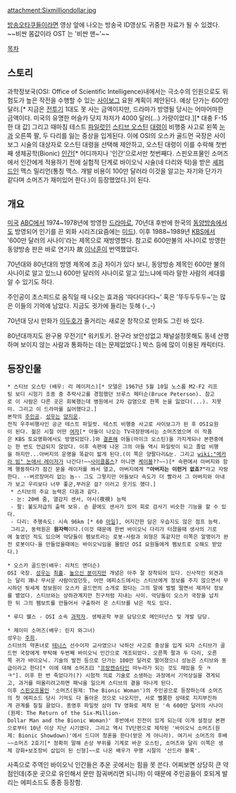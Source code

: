 attachment:Sixmilliondollar.jpg

{{{#!html
<object classid='clsid:d27cdb6e-ae6d-11cf-96b8-444553540000' codebase='http://download.macromedia.com/pub/shockwave/cabs/flash/swflash.cab#version=9,0,0,0'  id='NFPlayer69118' width='500' height='408'><param name='movie' value='http://serviceapi.nmv.naver.com/flash/NFPlayer.swf?vid=FC1B399627126A3782AC2353AA377B8C5AE3&outKey=V121054e912ed06abc96564038139b1da06d87e2cf4702c95f8bc64038139b1da06d8' /><param name='wmode' value='transparent' /><param name='allowScriptAccess' value='always' /><param name='allowFullScreen' value='true' /><embed src='http://serviceapi.nmv.naver.com/flash/NFPlayer.swf?vid=FC1B399627126A3782AC2353AA377B8C5AE3&outKey=V121054e912ed06abc96564038139b1da06d87e2cf4702c95f8bc64038139b1da06d8' wmode='transparent' width='500' height='408' allowScriptAccess='always' name='NFPlayer69118' id='NFPlayer69118' allowFullScreen='true' type='application/x-shockwave-flash' /></object>
}}}

{{{#!html
<object id='skplayer' name='skplayer' width='480' height='384' classid='clsid:D27CDB6E-AE6D-11cf-96B8-444553540000' codebase='http://download.macromedia.com/pub/shockwave/cabs/flash/swflash.cab#version=9.0.115.00'><param name='movie' value='http://v.nate.com/v.sk/movie/0|15935377/20070816190800225382991009' /><param name='allowFullscreen' value='true' /><param name='allowScriptAccess' value='always' /><param name='wmode' value='transparent' /><embed src='http://v.nate.com/v.sk/movie/0|15935377/20070816190800225382991009' wmode='transparent' allowScriptAccess='always' allowFullscreen='true' name='skplayer' width='480' height='384' type='application/x-shockwave-flash' pluginspage='http://www.macromedia.com/go/getflashplayer' /></object>
}}}

[[방송오타쿠]]들이라면 영상 앞에 나오는 방송국 ID영상도 귀중한 자료가 될 수 있겠다.
~~비싼 몸값이라 OST 는 '비싼 맨~'~~

[[목차]]

== 스토리 ==
과학정보국(OSI: Office of Scientific Intelligence)내에서는 극소수의 인원으로도 위험도가 높은 작전을 수행할 수 있는 [[사이보그]] 요원 계획이 제안된다. 예상 단가는 600만 달러.[* 지금은 [[전투기]] 1대도 못 사는 금액이지만, 드라마가 방영될 당시는 어마어마한 금액이다. 미국의 유명한 머슬카 닷지 차저가 4000 달러(...) 가량이었다.][* 대충 F-15 한 대 값] 그리고 때마침 테스트 [[파일럿]]인 [[스티브 오스틴]] [[대령]]이 비행중 사고로 왼쪽 [[눈]]과 오른쪽 팔, 두 다리를 잃는 중상을 입게된다. 이에 OSI의 오스카 골드먼 국장은 사이보그 시술의 대상자로 오스틴 대령을 선택해 제안하고, 오스틴 대령이 이를 수락해 첫번째 생체공학(Bionic) [[인간]][* 어디까지나 '인간'으로서만 첫번째다. 스핀오프물인 소머즈에서 인간에게 적용하기 전에 실험적 단계로 바이오닉 시술(네 다리와 턱)을 받은 [[셰퍼드]]인 맥스 밀리언(통칭 맥스. 개발 비용이 100만 달러라 이것을 알고는 자기와 단가가 같다며 소머즈가 재미있어 한다.)이 등장했었다.]이 된다.

== 개요 ==
[[미국]] [[ABC]]에서 1974~1978년에 방영한 [[드라마]]로, 70년대 후반에 한국의 [[동양방송]]에서도 방영되어 인기를 끈 외화 시리즈(요즘에는 [[미드]]). 이후 1988~1989년 [[KBS]]에서 '600만 달러의 사나이'라는 제목으로 재방영했다. 참고로 600만불의 사나이로 방영한 동양방송 판은 바로 연기자 故 [[이낙훈]]이 번역했었다.

70년대와 80년대의 방영 제목에 조금 차이가 있다 보니, 동양방송 제목인 600만 불의 사나이로 알고 있느냐 600만 달러의 사나이로 알고 있느냐에 따라 말한 사람의 세대를 알 수 있기도 하다.

주인공이 초스피드로 움직일 때 나오는 효과음 '따다다다다~' 혹은 '뚜두두두두~'는 많은 이들의 기억에 남았다. 지금도 귓가에 들리는 듯해 (-_-)

70년대 당시 만화가 [[이두호]]가 줄거리는 새로운 창작으로 만화도 그린 바 있다.

80년대까지도 완구용 무전기[* 워키토키. 완구라 보안성없고 채널설정못해도 동네 산행하며 보이지 않는 사람과 통화하는 데는 문제없었다.] 박스 등에 많이 이용된 캐릭터다.
== 등장인물 ==
 * 스티브 오스틴 (배우: 리 메이저스)[* 모델은 1967년 5월 10일 노스롭 M2-F2 리프팅 보디 시험기 조종 중 추락사고를 경험했던 브루스 페터슨(Bruce Peterson). 참고로 이 사람은 다른 곳은 회복했는데 병원에서 2차 감염으로 한쪽 눈을 잃었다(...). 지못미. 그리고 이 드라마를 싫어했다고.]
 본작의 [[주인공]]. [[성우]]는 [[양지운]].
 전직 우주비행사인 공군 테스트 파일럿. 테스트 비행중 사고로 사이보그가 된 후 OSI요원이 된다. 젊은 시절 어떤 [[여자]][* 아들이 나오는 TV극장판에서는 소머즈였으며 이 작품은 KBS 토요명화에서도 방영되었다.]와 [[결혼]]해 아들(마이크 오스틴)을 가지게되나 본편중에는 한 번도 언급되지 않았다. 이후 속편에 나온 그의 아들 역시 파일럿이 되고 졸업 비행을 하지만...아버지의 운명을 똑같이 밟게 된다.(이 쪽은 양팔다리&눈. 그리고 [[wiki:"메카라 빔" 눈에서 레이저]]가 나간다!~~[[사이클롭스]]? 아니면 [[케이블]]??~~)[* 속편에서 아버지와 함께 행동하다가 잠긴 문을 레이저를 쏴서 열고, 아버지에게 '''"아버지는 이런거 없죠?"'''라고 자랑한다. --버르장머리 없는 놈-- 그도 그렇지만 아들보다 속도가 더 빨라서 그 아버지와 아내가 보고 우리보다 너무 좋군,부러운 걸? 이러고 웃기도 했다.]
  * 스티브의 주요 능력은 다음과 같다.
  - 눈: 20배 줌, 열감지 센서, 야시(夜視) 능력
  - 팔: 불도저급의 출력 보유. 손 끝에도 센서가 있어 회로 검사기 비슷한 기능을 할 수 있다.
  - 다리: 주행속도: 시속 96km [* 60 [[마일]]], 어지간한 담은 우습지도 않은 점프 능력.
  그리고, 동력원은 '''원자력'''이다.(이것 때문에 한번 바이오닉 다리가 터졌을때 생사의 기로에 놓였던 적도 있으며 악당들이 펨보트라는 로봇-사람과 외형은 똑같지만 이쪽은 알맹이가 완전 로봇이다-을 만들었을때에는 바이오닉임을 몰랐던 OSI 요원들에게 펨보트로 오해도 받았다.)

 * 오스카 골드먼(배우: 리처드 앤더슨)
 OSI 국장. [[성우]]는 [[최흘]]. [[높으신 분]]이지만 개념은 아주 잘 장착되어 있다. 신사적인 외견과는 달리 꽤나 무서운 사람이었던듯, 어떤 에피소드에서는 스티브에게 정보를 주지 않으면서 무시하던 뒷세계 정보원이 오스카 골드먼의 소개로 왔다는 그의 말에 벌벌 떨면서 제까닥 정보를 뱉었다. 스티브와는 상하관계지만 친구처럼 지내는 사이. 악당들이 오스카 국장을 납치한 뒤 그의 펨보트를 만들어서 구출하러 온 스티브를 낚은 적도 있다.

 * 루디 웰스 - OSI 소속 [[과학자]]. 생체공학 부문 담당으로 메인터넌스 및 개발 담당.

 * 제이미 소머즈(배우: 린지 와그너)
 성우는 [[주희]].
 스티브의 약혼녀로 [[테니스]] 선수이자 교사였으나 낙하산 사고로 중상을 입게 되자 스티브가 골드먼 국장에게 부탁해 두번째 바이오닉 인간으로 개조되었다. 오른쪽 팔과 두 다리, 오른쪽 귀가 바이오닉. 기술의 발전 등으로 단가는 100만 달러로 떨어졌으나 성능은 스티브와 동급이라고 한다[* 이에 대해 소머즈曰 "[[프랑켄슈타인]] 마누라가 되는 것도 재밌을 듯 ㅋㅋ"]. 이후 한 번 죽었다가(?) 시험적 의료 기술로 소생하는 과정에서 기억상실을 겪게되고, 과거를 떠올리려고하면 패닉을 일으켜 스티브의 곁을 떠나게 된다.
 이후 [[스핀오프]]물인 '소머즈(원제: The Bionic Woman')의 주인공으로 등장하는데 소머즈의 첫 에피소드 당시 기억도 다 돌아온 것으로 나오지만, 서로 뻘쭘한 상태로 지지부진하게 관계를 질질 끌었다. 종영후 파일럿 삼아 TV 영화로 제작 된 '속 600만 달러의 사나이(원제: The Return of the Six-Million-Dollar Man and the Bionic Woman)' 후반에서 진전이 있게 되는데 이게 설정상 본편으로부터 10년 이상 지난 시기였다. 그리고 역시 TV단편으로 제작된 '바이오닉 소머즈(원제: Bionic Showdown)'에서 드디어 청혼을 한다(받은 게 아니라). 여기서 소머즈의 후배~~소머즈 2호기[* 정확히 말해 손상 부위를 기계로 바꾼 오스틴, 소머즈와 달리 이쪽은 생체 강화+보조장비 삽입이 된 신형]~~로 나온 배우가 무명 시절의 '산드라 블록'. 

사족으로 주역인 바이오닉 인간들은 추운 곳에서는 힘을 못 쓴다. 어찌보면 상당히 큰 약점인데(추운 곳으로 유인해서 문만 잠궈버리면 되니까) 이 때문에 주인공들이 호되게 발리는 에피소드도 종종 등장함.
